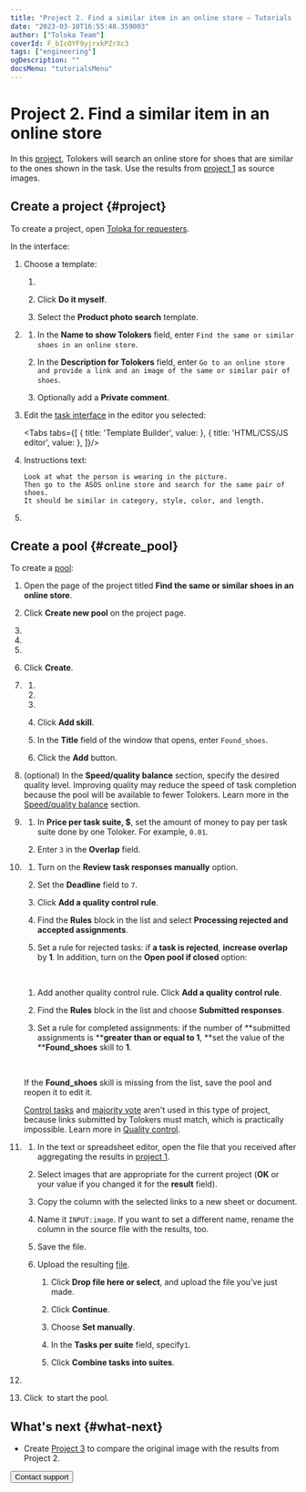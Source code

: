 ```yaml
---
title: "Project 2. Find a similar item in an online store — Tutorials | Toloka documentation"
date: "2023-03-10T16:55:48.359003"
author: ["Toloka Team"]
coverId: F_bIcOYF9yjrxkPZrXc3
tags: ["engineering"]
ogDescription: ""
docsMenu: "tutorialsMenu"
---
```



# Project 2. Find a similar item in an online store

In this [project](/docs/glossary#project), Tolokers will search an online store for shoes that are similar to the ones shown in the task. Use the results from [project 1](/docs/tutorials/contain_item#get_results) as source images.

## Create a project {#project}

To create a project, open [Toloka for requesters](https://platform.toloka.ai/for-requesters/).

In the interface:

1. Choose a template:

    1. <TutorialsCreateProjectButton/>

        <TutorialsChoosePresetImage/>

    1. Click **Do it myself**.

    1. Select the **Product photo search** template.

1. <TutorialsAddNameDescription/>

    1. In the **Name to show Tolokers** field, enter `Find the same or similar shoes in an online store`.

    1. In the **Description for Tolokers** field, enter `Go to an online store and provide a link and an image of the same or similar pair of shoes`.

    1. Optionally add a **Private comment**.

1. Edit the [task interface](/docs/glossary#task-interface) in the editor you selected:

    <Tabs tabs={[
      { title: 'Template Builder', value: <FindAnItemInStoreList1/> },
      { title: 'HTML/CSS/JS editor', value: <FindAnItemInStoreList2/> },
    ]}/>

1. <TolokaRequesterSourceInstructions/>

    Instructions text:

    ```plaintext
    Look at what the person is wearing in the picture.
    Then go to the ASOS online store and search for the same pair of shoes.
    It should be similar in category, style, color, and length.
    ```

1. <SaveProject/>

## Create a pool {#create_pool}

To create a [pool](/docs/glossary#pool):

1. Open the page of the project titled **Find the same or similar shoes in an online store**.

1. Click **Create new pool** on the project page.

1. <TolokaRequesterPoolType/>

1. <TolokaRequesterPoolName/>

1. <TolokaRequesterPoolDescription/>

1. Click **Create**.

1. <TolokaRequesterSourceAudienceSettings/>

    1. <TutorialsLanguageFilter/>

    1. <TutorialsShockingContent/>

    1. <TutorialsPlatformFilter/>

    1. Click **Add skill**.

    1. In the **Title** field of the window that opens, enter `Found_shoes`.

    1. Click the **Add** button.

1. (optional) In the **Speed/quality balance** section, specify the desired quality level. Improving quality may reduce the speed of task completion because the pool will be available to fewer Tolokers. Learn more in the [Speed/quality balance](/docs/guide/adjust) section.

1. <TolokaRequesterSourcePriceSettings/>

    1. In **Price per task suite, $**, set the amount of money to pay per task suite done by one Toloker. For example, `0.01`.

    1. Enter `3` in the **Overlap** field.

1. <TutorialsQualityControl/>

    1. Turn on the **Review task responses manually** option.

    1. Set the **Deadline** field to `7`.

    1. Click **Add a quality control rule**.

    1. Find the **Rules** block in the list and select **Processing rejected and accepted assignments**.

    1. Set a rule for rejected tasks: if **a task is rejected**, **increase overlap** by **1**. In addition, turn on the **Open pool if closed** option:

    <Image width="700px" withBackground imageId="1675426029309" alt="" />

    1. Add another quality control rule. Click **Add a quality control rule**.

    1. Find the **Rules** block in the list and choose **Submitted responses**.

    1. Set a rule for completed assignments: if the number of **submitted assignments is ****greater than or equal to 1**, **set the value of the ****Found_shoes** skill to **1**.

    <Image width="700px" withBackground imageId="1675426066696" alt="" />

    <Note mode="note" title="Note">

    If the **Found_shoes** skill is missing from the list, save the pool and reopen it to edit it.

    </Note>

    [Control tasks](/docs/glossary#control-task) and [majority vote](/docs/glossary#majority-vote) aren't used in this type of project, because links submitted by Tolokers must match, which is practically impossible. Learn more in [Quality control](/docs/guide/control).

1. <TutorialsUploadTasks/>

    1. In the text or spreadsheet editor, open the file that you received after aggregating the results in [project 1](/docs/tutorials/contain_item#get_results).

    1. Select images that are appropriate for the current project (**OK** or your value if you changed it for the **result** field).

    1. Copy the column with the selected links to a new sheet or document.

    1. Name it `INPUT:image`. If you want to set a different name, rename the column in the source file with the results, too.

    1. Save the file.

    1. Upload the resulting [file](/docs/glossary#tsv).

        1. Click **Drop file here or select**, and upload the file you’ve just made.

        1. Click **Continue**.

        1. Choose **Set manually**.

        1. In the **Tasks per suite** field, specify`1`.

        1. Click **Combine tasks into suites**.

1. <TutorialsDoubleCheck/>

    <TolokaRequesterSourceStepEnabled/>

1. Click <img src="https://tlkfrontprod.azureedge.net/portal-production/static/uploaded/images/1675425184616/1675425184616_original_svg.svg" alt="" /> to start the pool.

## What's next {#what-next}

- Create [Project 3](/docs/tutorials/item_look_similar) to compare the original image with the results from Project 2.

<Button themeColor="light" view="default" size="l" type="link" url="/docs/guide/troubleshooting/support?form-source=tutorials-find-an-item-in-store">Contact support</Button>
